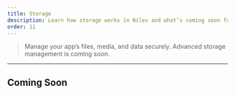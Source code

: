 ```yaml
---
title: Storage
description: Learn how storage works in Niles and what’s coming soon for managing app files, media, and data persistence.
order: 11
---
```


> Manage your app’s files, media, and data securely. Advanced storage management is coming soon.

---

## Coming Soon